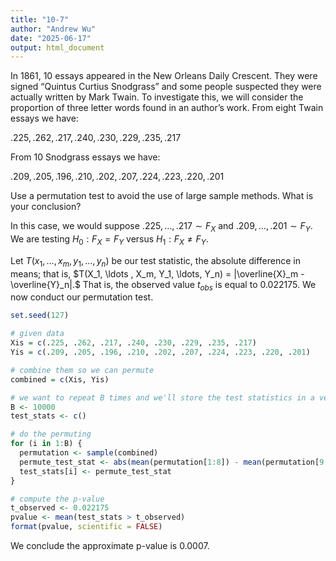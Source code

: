 ```yaml
---
title: "10-7"
author: "Andrew Wu"
date: "2025-06-17"
output: html_document
---
```


In 1861, 10 essays appeared in the New Orleans Daily Crescent. They were signed "Quintus Curtius Snodgrass" and some people suspected they were actually written by Mark Twain. To investigate this, we will consider the proportion of three letter words found in an author's work. From eight Twain essays we have:

$.225, .262, .217, .240, .230, .229, .235, .217$

From $10$ Snodgrass essays we have:

$.209, .205, .196, .210, .202, .207, .224, .223, .220, .201$

Use a permutation test to avoid the use of large sample methods. What is your conclusion?

In this case, we would suppose $.225, \ldots , .217 \sim F_X$ and $.209, \ldots , .201 \sim F_Y$. We are testing $H_0 : F_X = F_Y$ versus $H_1: F_X \neq F_Y$.

Let $T(x_1, \ldots , x_m, y_1, \ldots , y_n)$ be our test statistic, the absolute difference in means; that is, $T(X_1, \ldots , X_m, Y_1, \ldots, Y_n) = |\overline{X}_m - \overline{Y}_n|.$ That is, the observed value $t_{obs}$ is equal to $0.022175$. We now conduct our permutation test. 

```r
set.seed(127)

# given data
Xis = c(.225, .262, .217, .240, .230, .229, .235, .217)
Yis = c(.209, .205, .196, .210, .202, .207, .224, .223, .220, .201)

# combine them so we can permute
combined = c(Xis, Yis)

# we want to repeat B times and we'll store the test statistics in a vector
B <- 10000
test_stats <- c()

# do the permuting
for (i in 1:B) {
  permutation <- sample(combined)
  permute_test_stat <- abs(mean(permutation[1:8]) - mean(permutation[9:18]))
  test_stats[i] <- permute_test_stat
}

# compute the p-value
t_observed <- 0.022175
pvalue <- mean(test_stats > t_observed)
format(pvalue, scientific = FALSE)
```

We conclude the approximate p-value is 0.0007.
